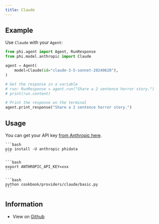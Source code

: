 ```yaml
---
title: Claude
---
```


## Example

Use `Claude` with your `Agent`:

<CodeGroup>

```python agent.py
from phi.agent import Agent, RunResponse
from phi.model.anthropic import Claude

agent = Agent(
    model=Claude(id="claude-3-5-sonnet-20240620"),
)

# Get the response in a variable
# run: RunResponse = agent.run("Share a 2 sentence horror story.")
# print(run.content)

# Print the response on the terminal
agent.print_response("Share a 2 sentence horror story.")
```

</CodeGroup>

## Usage

You can get your API key [from Anthropic here](https://anthropic.com/).

<Steps>
  <Snippet file="create-venv-step.mdx" />

  <Step title="Install libraries">

    ```bash
    pip install -U anthropic phidata
    ```

  </Step>

  <Step title="Export `ANTHROPIC_API_KEY`">

    ```bash
    export ANTHROPIC_API_KEY=xxx
    ```

  </Step>

  <Step title="Run Claude Agent">

    ```bash
    python cookbook/providers/claude/basic.py
    ```

  </Step>

  </Steps>

## Information

- View on [Github](https://github.com/phidatahq/phidata/tree/main/cookbook/providers/claude/basic.py)
